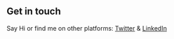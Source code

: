 ## Get in touch

Say Hi or find me on other platforms: [Twitter](https://twitter.com/adityaverm_a?s=09) & [LinkedIn](https://www.linkedin.com/in/aditya-verma-802110185/)
